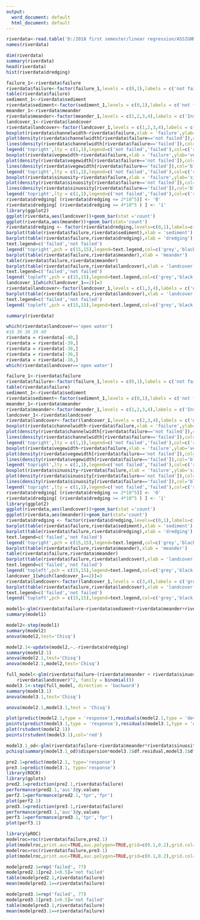 ```yaml
---
output:
  word_document: default
  html_document: default
---
```

```r
riverdata<-read.table('D:/2018 first semester/linear regression/ASSIGNMENT2/RiverBank.txt',header = TRUE)
names(riverdata)
```
```r
dim(riverdata)
summary(riverdata)
head(riverdata)
hist(riverdata$dredging)
```

```r
failure_1<-riverdata$failure
riverdata$failure<-factor(failure_1,levels = c(0,1),labels = c('not failed','failed'))
table(riverdata$failure)
sediment_1<-riverdata$sediment
riverdata$sediment<-factor(sediment_1,levels = c(0,1),labels = c('not fill','fill'))
meander_1<-riverdata$meander
riverdata$meander<-factor(meander_1,levels = c(1,2,3,4),labels = c('Inside bend','outside bend','chute','straight'))
landcover_1<-riverdata$landcover
riverdata$landcover<-factor(landcover_1,levels = c(1,2,3,4),labels = c('open water','grassy','agriculture','forest'))
boxplot(riverdata$channelwidth~riverdata$failure,xlab = 'failure',ylab='channel width')
plot(density(riverdata$channelwidth[riverdata$failure=='not failed']),col='red',main='distribution of channelwidth',xlab='channelwidth')
lines(density(riverdata$channelwidth[riverdata$failure=='failed']),col='blue')
legend('topright',lty = c(1,1),legend=c('not failed','failed'),col=c('red','blue'))
boxplot(riverdata$vegewidth~riverdata$failure,xlab = 'failure',ylab='vegewidth')
plot(density(riverdata$vegewidth[riverdata$failure=='not failed']),col='red',main='distribution of vegewidth',ylim=c(0,0.001),xlab='vegewidth')
lines(density(riverdata$vegewidth[riverdata$failure=='failed']),col='blue')
legend('topright',lty = c(1,1),legend=c('not failed','failed'),col=c('red','blue'))
boxplot(riverdata$sinuosity~riverdata$failure,xlab = 'failure',ylab='sinuosity')
plot(density(riverdata$sinuosity[riverdata$failure=='not failed']),col='red',main='distribution of sinuosity',xlab='sinuosity')
lines(density(riverdata$sinuosity[riverdata$failure=='failed']),col='blue')
legend('topright',lty = c(1,1),legend=c('not failed','failed'),col=c('red','blue'))
riverdata$dredging[ (riverdata$dredging <= 2*10^5)] <- '0'
riverdata$dredging[ (riverdata$dredging >= 4*10^5 ) ] <- '1'
library(ggplot2)
ggplot(riverdata,aes(landcover))+geom_bar(stat ='count')
ggplot(riverdata,aes(meander))+geom_bar(stat='count')
riverdata$dredging <- factor(riverdata$dredging,levels=c(0,1),labels=c('none or some dredging','a lot of dredging'))
barplot(table(riverdata$failure,riverdata$sediment),xlab = 'sediment')
barplot(table(riverdata$failure,riverdata$dredging),xlab = 'dredging')
text.legend=c('failed','not failed')
legend('topright',pch = c(15,15),legend=text.legend,col=c('grey','black'),cex=0.8)
barplot(table(riverdata$failure,riverdata$meander),xlab = 'meander')
table(riverdata$failure,riverdata$meander)
barplot(table(riverdata$failure,riverdata$landcover),xlab = 'landcover')
text.legend=c('failed','not failed')
legend('topleft',pch = c(15,15),legend=text.legend,col=c('grey','black'),cex=0.8)
landcover_1[which(landcover_1==2)]=3
riverdata$landcover<-factor(landcover_1,levels = c(1,3,4),labels = c('open water','grassy/agriculture','forest'))
barplot(table(riverdata$failure,riverdata$landcover),xlab = 'landcover')
text.legend=c('failed','not failed')
legend('topleft',pch = c(15,15),legend=text.legend,col=c('grey','black'),cex=0.8)

summary(riverdata)

```
```r
which(riverdata$landcover=='open water')
#16 36 38 39 40
riverdata = riverdata[-40,]
riverdata = riverdata[-39,]
riverdata = riverdata[-38,]
riverdata = riverdata[-36,]
riverdata = riverdata[-16,]
which(riverdata$landcover=='open water')

```

```r
failure_1<-riverdata$failure
riverdata$failure<-factor(failure_1,levels = c(0,1),labels = c('not failed','failed'))
table(riverdata$failure)
sediment_1<-riverdata$sediment
riverdata$sediment<-factor(sediment_1,levels = c(0,1),labels = c('not fill','fill'))
meander_1<-riverdata$meander
riverdata$meander<-factor(meander_1,levels = c(1,2,3,4),labels = c('Inside bend','outside bend','chute','straight'))
landcover_1<-riverdata$landcover
riverdata$landcover<-factor(landcover_1,levels = c(2,3,4),labels = c('grassy','agriculture','forest'))
boxplot(riverdata$channelwidth~riverdata$failure,xlab = 'failure',ylab='channel width')
plot(density(riverdata$channelwidth[riverdata$failure=='not failed']),col='red',main='distribution of channelwidth',xlab='channelwidth')
lines(density(riverdata$channelwidth[riverdata$failure=='failed']),col='blue')
legend('topright',lty = c(1,1),legend=c('not failed','failed'),col=c('red','blue'))
boxplot(riverdata$vegewidth~riverdata$failure,xlab = 'failure',ylab='vegewidth')
plot(density(riverdata$vegewidth[riverdata$failure=='not failed']),col='red',main='distribution of vegewidth',ylim=c(0,0.001),xlab='vegewidth')
lines(density(riverdata$vegewidth[riverdata$failure=='failed']),col='blue')
legend('topright',lty = c(1,1),legend=c('not failed','failed'),col=c('red','blue'))
boxplot(riverdata$sinuosity~riverdata$failure,xlab = 'failure',ylab='sinuosity')
plot(density(riverdata$sinuosity[riverdata$failure=='not failed']),col='red',main='distribution of sinuosity',xlab='sinuosity')
lines(density(riverdata$sinuosity[riverdata$failure=='failed']),col='blue')
legend('topright',lty = c(1,1),legend=c('not failed','failed'),col=c('red','blue'))
riverdata$dredging[ (riverdata$dredging <= 2*10^5)] <- '0'
riverdata$dredging[ (riverdata$dredging >= 4*10^5 ) ] <- '1'
library(ggplot2)
ggplot(riverdata,aes(landcover))+geom_bar(stat ='count')
ggplot(riverdata,aes(meander))+geom_bar(stat='count')
riverdata$dredging <- factor(riverdata$dredging,levels=c(0,1),labels=c('none or some dredging','a lot of dredging'))
barplot(table(riverdata$failure,riverdata$sediment),xlab = 'sediment')
barplot(table(riverdata$failure,riverdata$dredging),xlab = 'dredging')
text.legend=c('failed','not failed')
legend('topright',pch = c(15,15),legend=text.legend,col=c('grey','black'),cex=0.8)
barplot(table(riverdata$failure,riverdata$meander),xlab = 'meander')
table(riverdata$failure,riverdata$meander)
barplot(table(riverdata$failure,riverdata$landcover),xlab = 'landcover')
text.legend=c('failed','not failed')
legend('topleft',pch = c(15,15),legend=text.legend,col=c('grey','black'),cex=0.8)
landcover_1[which(landcover_1==2)]=3
riverdata$landcover<-factor(landcover_1,levels = c(3,4),labels = c('grassy/agriculture','forest'))
barplot(table(riverdata$failure,riverdata$landcover),xlab = 'landcover')
text.legend=c('failed','not failed')
legend('topleft',pch = c(15,15),legend=text.legend,col=c('grey','black'),cex=0.8)
```


```r
model1<-glm(riverdata$failure~riverdata$sediment+riverdata$meander+riverdata$channelwidth+riverdata$landcover+riverdata$vegewidth+riverdata$sinuosity+riverdata$dredging, family = binomial())
summary(model1)
```
```r
model2<-step(model1)
summary(model2)
anova(model2,test='Chisq')
```
```r
model2.1<-update(model2,~.-riverdata$dredging)
summary(model2.1)
anova(model2.1,test='Chisq')
anova(model2.1,model2,test='Chisq')
```


```r
full_model<-glm(riverdata$failure~(riverdata$meander + riverdata$sinuosity + 
    riverdata$landcover)^2, family = binomial())
model3.1<-step(full_model, direction = 'backward')
summary(model3.1)
anova(model3.1,test='Chisq')
```
```r
anova(model2.1,model3.1,test = 'Chisq')
```

```r
plot(predict(model2.1,type = 'response'),residuals(model2.1,type = 'deviance'), ylab='Residual of Model 2.1 and Model3.1')
points(predict(model3.1,type = 'response'),residuals(model3.1,type = 'deviance'),col='red')
plot(rstudent(model2.1))
points(rstudent(model3.1),col='red')
```


```r
model3.1_od<-glm(riverdata$failure~riverdata$meander*riverdata$sinuosity,family = quasibinomial())
pchisq(summary(model3.1_od)$dispersion*model3.1$df.residual,model3.1$df.residual,lower=F)
```

```r
pre2.1=predict(model2.1, type='response')
pre3.1=predict(model3.1, type='response')
library(ROCR)
library(gplots)
pred2.1=prediction(pre2.1,riverdata$failure)
performance(pred2.1,'auc')@y.values
perf2.1=performance(pred2.1,'tpr','fpr')
plot(perf2.1)
pred3.1=prediction(pre3.1,riverdata$failure)
performance(pred3.1,'auc')@y.values
perf3.1=performance(pred3.1,'tpr','fpr')
plot(perf3.1)

```
```r
library(pROC)
modelroc=roc(riverdata$failure,pre2.1)
plot(modelroc,print.auc=TRUE,auc.polygon=TRUE,grid=c(0.1,0.2),grid.col=c("green","red"),max.auc.polygon=TRUE,auc.polygon.col="blue")
modelroc=roc(riverdata$failure,pre3.1)
plot(modelroc,print.auc=TRUE,auc.polygon=TRUE,grid=c(0.1,0.2),grid.col=c("green","red"),max.auc.polygon=TRUE,auc.polygon.col="blue")
```
```r
modelpred2.1=rep('failed', 77)
modelpred2.1[pre2.1<0.5]='not failed'
table(modelpred2.1,riverdata$failure)
mean(modelpred2.1==riverdata$failure)
```

```r
modelpred3.1=rep('failed', 77)
modelpred3.1[pre3.1<0.5]='not failed'
table(modelpred3.1,riverdata$failure)
mean(modelpred3.1==riverdata$failure)

```

